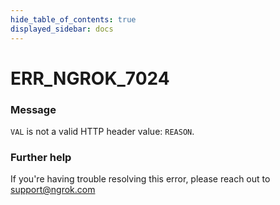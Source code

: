 ```yaml
---
hide_table_of_contents: true
displayed_sidebar: docs
---
```



# ERR_NGROK_7024

### Message

`VAL` is not a valid HTTP header value: `REASON`.

<ErrorDetails error="err_ngrok_7024" />

### Further help

If you're having trouble resolving this error, please reach out to [support@ngrok.com](mailto:support@ngrok.com?subject=Help%20with%20ERR_NGROK_7024)

